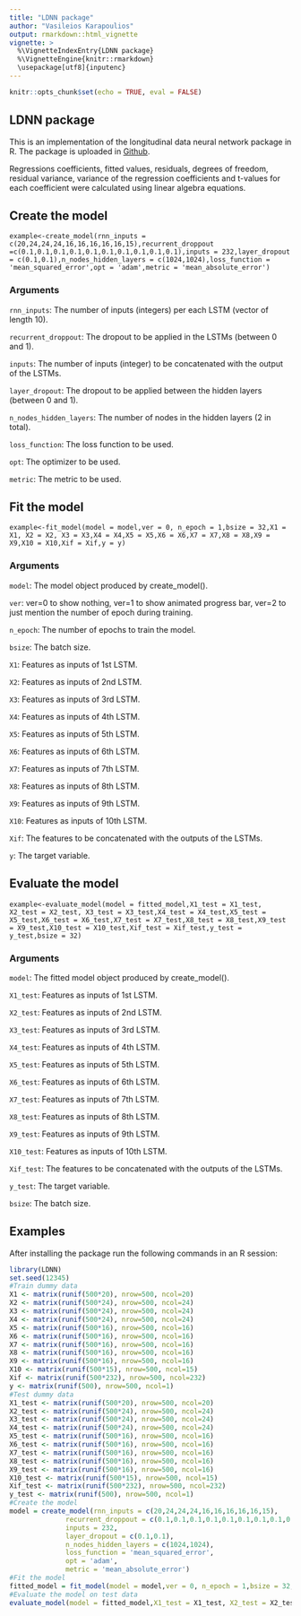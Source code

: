 ---
title: "LDNN package"
author: "Vasileios Karapoulios"
output: rmarkdown::html_vignette
vignette: >
  %\VignetteIndexEntry{LDNN package}
  %\VignetteEngine{knitr::rmarkdown}
  \usepackage[utf8]{inputenc}
---

```{r setup, include=FALSE}
knitr::opts_chunk$set(echo = TRUE, eval = FALSE)
```

## LDNN package

This is an implementation of the longitudinal data neural network package in R. The package is uploaded in [Github](https://github.com/VasileiosKarapoulios/LDNN). 

Regressions coefficients, fitted values, residuals, degrees of freedom, residual variance, variance of the regression coefficients and t-values for each coefficient were calculated using linear algebra equations. 

## Create the model

`example<-create_model(rnn_inputs = c(20,24,24,24,16,16,16,16,16,15),recurrent_droppout =c(0.1,0.1,0.1,0.1,0.1,0.1,0.1,0.1,0.1,0.1),inputs = 232,layer_dropout = c(0.1,0.1),n_nodes_hidden_layers = c(1024,1024),loss_function = 'mean_squared_error',opt = 'adam',metric = 'mean_absolute_error')`

### Arguments

`rnn_inputs`:  The number of inputs (integers) per each LSTM (vector of length 10).

`recurrent_droppout`: The dropout to be applied in the LSTMs (between 0 and 1).

`inputs`: The number of inputs (integer) to be concatenated with the output of the LSTMs.

`layer_dropout`: The dropout to be applied between the hidden layers (between 0 and 1).

`n_nodes_hidden_layers`: The number of nodes in the hidden layers (2 in total).

`loss_function`: The loss function to be used.

`opt`: The optimizer to be used.

`metric`: The metric to be used.


## Fit the model

`example<-fit_model(model = model,ver = 0, n_epoch = 1,bsize = 32,X1 = X1, X2 = X2, X3 = X3,X4 = X4,X5 = X5,X6 = X6,X7 = X7,X8 = X8,X9 = X9,X10 = X10,Xif = Xif,y = y)`

### Arguments

`model`:  The model object produced by create_model().

`ver`: ver=0 to show nothing, ver=1 to show animated progress bar, ver=2 to just mention the number of epoch during training.

`n_epoch`: The number of epochs to train the model.

`bsize`: The batch size.

`X1`: Features as inputs of 1st LSTM.

`X2`: Features as inputs of 2nd LSTM.

`X3`: Features as inputs of 3rd LSTM.

`X4`: Features as inputs of 4th LSTM.

`X5`: Features as inputs of 5th LSTM.

`X6`: Features as inputs of 6th LSTM.

`X7`: Features as inputs of 7th LSTM.

`X8`: Features as inputs of 8th LSTM.

`X9`: Features as inputs of 9th LSTM.

`X10`: Features as inputs of 10th LSTM.

`Xif`: The features to be concatenated with the outputs of the LSTMs.

`y`: The target variable.

## Evaluate the model

`example<-evaluate_model(model = fitted_model,X1_test = X1_test, X2_test = X2_test, X3_test = X3_test,X4_test = X4_test,X5_test = X5_test,X6_test = X6_test,X7_test = X7_test,X8_test = X8_test,X9_test = X9_test,X10_test = X10_test,Xif_test = Xif_test,y_test = y_test,bsize = 32)`

### Arguments

`model`: The fitted model object produced by create_model().

`X1_test`: Features as inputs of 1st LSTM.

`X2_test`: Features as inputs of 2nd LSTM.

`X3_test`: Features as inputs of 3rd LSTM.

`X4_test`: Features as inputs of 4th LSTM.

`X5_test`: Features as inputs of 5th LSTM.

`X6_test`: Features as inputs of 6th LSTM.

`X7_test`: Features as inputs of 7th LSTM.

`X8_test`: Features as inputs of 8th LSTM.

`X9_test`: Features as inputs of 9th LSTM.

`X10_test`: Features as inputs of 10th LSTM.

`Xif_test`: The features to be concatenated with the outputs of the LSTMs.

`y_test`: The target variable.

`bsize`: The batch size.

## Examples

After installing the package run the following commands in an R session:

```{r }
library(LDNN)
set.seed(12345)
#Train dummy data
X1 <- matrix(runif(500*20), nrow=500, ncol=20)
X2 <- matrix(runif(500*24), nrow=500, ncol=24)
X3 <- matrix(runif(500*24), nrow=500, ncol=24)
X4 <- matrix(runif(500*24), nrow=500, ncol=24)
X5 <- matrix(runif(500*16), nrow=500, ncol=16)
X6 <- matrix(runif(500*16), nrow=500, ncol=16)
X7 <- matrix(runif(500*16), nrow=500, ncol=16)
X8 <- matrix(runif(500*16), nrow=500, ncol=16)
X9 <- matrix(runif(500*16), nrow=500, ncol=16)
X10 <- matrix(runif(500*15), nrow=500, ncol=15)
Xif <- matrix(runif(500*232), nrow=500, ncol=232)
y <- matrix(runif(500), nrow=500, ncol=1)
#Test dummy data
X1_test <- matrix(runif(500*20), nrow=500, ncol=20)
X2_test <- matrix(runif(500*24), nrow=500, ncol=24)
X3_test <- matrix(runif(500*24), nrow=500, ncol=24)
X4_test <- matrix(runif(500*24), nrow=500, ncol=24)
X5_test <- matrix(runif(500*16), nrow=500, ncol=16)
X6_test <- matrix(runif(500*16), nrow=500, ncol=16)
X7_test <- matrix(runif(500*16), nrow=500, ncol=16)
X8_test <- matrix(runif(500*16), nrow=500, ncol=16)
X9_test <- matrix(runif(500*16), nrow=500, ncol=16)
X10_test <- matrix(runif(500*15), nrow=500, ncol=15)
Xif_test <- matrix(runif(500*232), nrow=500, ncol=232)
y_test <- matrix(runif(500), nrow=500, ncol=1)
#Create the model
model = create_model(rnn_inputs = c(20,24,24,24,16,16,16,16,16,15),
              recurrent_droppout = c(0.1,0.1,0.1,0.1,0.1,0.1,0.1,0.1,0.1,0.1),
              inputs = 232,
              layer_dropout = c(0.1,0.1),
              n_nodes_hidden_layers = c(1024,1024),
              loss_function = 'mean_squared_error',
              opt = 'adam',
              metric = 'mean_absolute_error')
#Fit the model
fitted_model = fit_model(model = model,ver = 0, n_epoch = 1,bsize = 32,X1 = X1, X2 = X2, X3 = X3,X4 = X4,X5 = X5,X6 = X6,X7 = X7,X8 = X8,X9 = X9,X10 = X10,Xif = Xif,y = y)
#Evaluate the model on test data
evaluate_model(model = fitted_model,X1_test = X1_test, X2_test = X2_test, X3_test = X3_test,X4_test = X4_test,X5_test = X5_test,X6_test = X6_test,X7_test = X7_test,X8_test = X8_test,X9_test = X9_test,X10_test = X10_test,Xif_test = Xif_test,y_test = y_test,bsize = 32)
```